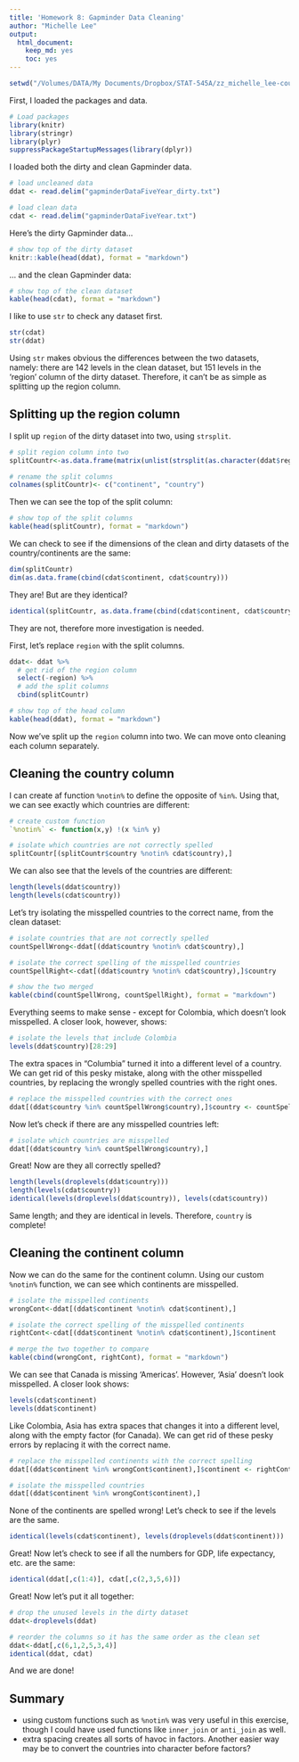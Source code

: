 ```yaml
---
title: 'Homework 8: Gapminder Data Cleaning'
author: "Michelle Lee"
output:
  html_document:
    keep_md: yes
    toc: yes
---
```

```r
setwd("/Volumes/DATA/My Documents/Dropbox/STAT-545A/zz_michelle_lee-coursework/HW8")
```

First, I loaded the packages and data.
```r
# Load packages
library(knitr)
library(stringr)
library(plyr)
suppressPackageStartupMessages(library(dplyr))
```

I loaded both the dirty and clean Gapminder data.

```r
# load uncleaned data
ddat <- read.delim("gapminderDataFiveYear_dirty.txt")

# load clean data
cdat <- read.delim("gapminderDataFiveYear.txt")
```

Here's the dirty Gapminder data...

```r
# show top of the dirty dataset
knitr::kable(head(ddat), format = "markdown")
```

... and the clean Gapminder data:
```r
# show top of the clean dataset
kable(head(cdat), format = "markdown")
```

I like to use `str` to check any dataset first. 

```r
str(cdat)
str(ddat)
```

Using `str` makes obvious the differences between the two datasets, namely: there are 142 levels in the clean dataset, but 151 levels in the 'region' column of the dirty dataset. Therefore, it can't be as simple as splitting up the region column. 


## Splitting up the region column

I split up `region` of the dirty dataset into two, using `strsplit`. 
```r
# split region column into two
splitCountr<-as.data.frame(matrix(unlist(strsplit(as.character(ddat$region), "_")), ncol=2, byrow=T))

# rename the split columns
colnames(splitCountr)<- c("continent", "country")
```

Then we can see the top of the split column:

```r
# show top of the split columns
kable(head(splitCountr), format = "markdown")
```

We can check to see if the dimensions of the clean and dirty datasets of the country/continents are the same:

```r
dim(splitCountr)
dim(as.data.frame(cbind(cdat$continent, cdat$country)))
```

They are! But are they identical?

```r
identical(splitCountr, as.data.frame(cbind(cdat$continent, cdat$country)))
```

They are not, therefore more investigation is needed. 

First, let's replace `region` with the split columns.
```r
ddat<- ddat %>%
  # get rid of the region column
  select(-region) %>% 
  # add the split columns 
  cbind(splitCountr)

# show top of the head column
kable(head(ddat), format = "markdown")
```

Now we've split up the `region` column into two. We can move onto cleaning each column separately.

## Cleaning the country column

I can create af function `%notin%` to define the opposite of `%in%`. Using that, we can see exactly which countries are different:

```r
# create custom function
`%notin%` <- function(x,y) !(x %in% y) 

# isolate which countries are not correctly spelled
splitCountr[(splitCountr$country %notin% cdat$country),]
```

We can also see that the levels of the countries are different:
```r
length(levels(ddat$country))
length(levels(cdat$country))
```

Let's try isolating the misspelled countries to the correct name, from the clean dataset:

```r
# isolate countries that are not correctly spelled
countSpellWrong<-ddat[(ddat$country %notin% cdat$country),]

# isolate the correct spelling of the misspelled countries
countSpellRight<-cdat[(ddat$country %notin% cdat$country),]$country

# show the two merged
kable(cbind(countSpellWrong, countSpellRight), format = "markdown")
```

Everything seems to make sense - except for Colombia, which doesn't look misspelled. A closer look, however, shows:

```r
# isolate the levels that include Colombia
levels(ddat$country)[28:29]
```

The extra spaces in "Columbia   " turned it into a different level of a country. We can get rid of this pesky mistake, along with the other misspelled countries, by replacing the wrongly spelled countries with the right ones. 

```r
# replace the misspelled countries with the correct ones
ddat[(ddat$country %in% countSpellWrong$country),]$country <- countSpellRight
```

Now let's check if there are any misspelled countries left:

```r
# isolate which countries are misspelled
ddat[(ddat$country %in% countSpellWrong$country),]
```

Great! Now are they all correctly spelled?

```r
length(levels(droplevels(ddat$country)))
length(levels(cdat$country))
identical(levels(droplevels(ddat$country)), levels(cdat$country))
```

Same length; and they are identical in levels. Therefore, `country` is complete!

## Cleaning the continent column

Now we can do the same for the continent column. Using our custom `%notin%` function, we can see which continents are misspelled.

```r
# isolate the misspelled continents
wrongCont<-ddat[(ddat$continent %notin% cdat$continent),]

# isolate the correct spelling of the misspelled continents
rightCont<-cdat[(ddat$continent %notin% cdat$continent),]$continent

# merge the two together to compare
kable(cbind(wrongCont, rightCont), format = "markdown")
```

We can see that Canada is missing 'Americas'. However, 'Asia' doesn't look misspelled. A closer look shows:

```r
levels(cdat$continent)
levels(ddat$continent)
```

Like Colombia, Asia has extra spaces that changes it into a different level, along with the empty factor (for Canada). We can get rid of these pesky errors by replacing it with the correct name. 

```r
# replace the misspelled continents with the correct spelling
ddat[(ddat$continent %in% wrongCont$continent),]$continent <- rightCont

# isolate the misspelled countries
ddat[(ddat$continent %in% wrongCont$continent),]
```

None of the continents are spelled wrong! Let's check to see if the levels are the same. 

```r
identical(levels(cdat$continent), levels(droplevels(ddat$continent)))
```

Great! Now let's check to see if all the numbers for GDP, life expectancy, etc. are the same:

```r
identical(ddat[,c(1:4)], cdat[,c(2,3,5,6)])
```

Great! Now let's put it all together:
```r
# drop the unused levels in the dirty dataset
ddat<-droplevels(ddat)

# reorder the columns so it has the same order as the clean set
ddat<-ddat[,c(6,1,2,5,3,4)]
identical(ddat, cdat)
```

And we are done!

## Summary
* using custom functions such as `%notin%` was very useful in this exercise, though I could have used functions like `inner_join` or `anti_join` as well.
* extra spacing creates all sorts of havoc in factors. Another easier way may be to convert the countries into character before factors? 